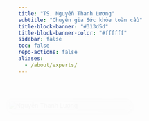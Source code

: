 ```yaml
---
title: "TS. Nguyễn Thanh Lương"
subtitle: "Chuyên gia Sức khỏe toàn cầu"
title-block-banner: "#313d5d"
title-block-banner-color: "#ffffff"
sidebar: false
toc: false
repo-actions: false
aliases: 
  - /about/experts/
---
```


```{=html}
<style>
/* Container 2 cột */
.section-team-member {
  display: flex;
  justify-content: center;
  align-items: flex-start;
  gap: 40px;
  padding: 40px 20px;
}

/* Cột ảnh */
.section-team-member .profile-pic-wrapper {
  flex: 0 0 280px;
  position: sticky;
  top: 100px;
  opacity: 0;
  transform: translateX(-50px);
  animation: slideInLeft 1s ease forwards;
}
@keyframes slideInLeft {
  to { opacity: 1; transform: translateX(0); }
}

/* Ảnh */
.section-team-member .profile-pic {
  width: 100%;
  border-radius: 16px; /* bo góc nhẹ giống Bevel Rectangle */
  padding: 6px; /* tạo khoảng viền */
  background: linear-gradient(145deg, #ffffff, #c9c9c9); /* gradient sáng - tối mô phỏng bevel */
  
  box-shadow: inset 3px 3px 6px rgba(0,0,0,0.2),   /* bóng trong tối */
              inset -3px -3px 6px rgba(255,255,255,0.7), /* bóng trong sáng */
              4px 4px 10px rgba(0,0,0,0.3); /* bóng ngoài nhẹ */
  
  transition: transform 0.3s ease, box-shadow 0.3s ease;
}

.section-team-member .profile-pic:hover {
  transform: scale(1.05);
  box-shadow: inset 2px 2px 5px rgba(0,0,0,0.25),
              inset -2px -2px 5px rgba(255,255,255,0.8),
              6px 6px 14px rgba(0,0,0,0.4);
}

/* Cột nội dung */
.section-team-member .profile-content {
  flex: 1;
  max-width: 700px;
  background: #ffffff;
  border-radius: 16px;
  box-shadow: 0 6px 18px rgba(0,0,0,0.1);
  padding: 25px;
  line-height: 1.7;
  opacity: 0;
  transform: translateX(50px);
  animation: slideInRight 1s ease forwards;
  animation-delay: 0.3s;
}
@keyframes slideInRight {
  to { opacity: 1; transform: translateX(0); }
}

/* Tên chuyên gia: highlight + căn giữa */
.section-team-member .profile-content h2 {
  margin-top: 0;
  color: #313d5d;
  font-size: 1.8em;
  font-weight: bold;
  border-bottom: 2px solid #1265c9;
  padding-bottom: 10px;
  margin-bottom: 20px;
  text-align: center;
}

/* Văn bản: căn đều, không có background chữ */
.section-team-member .profile-content p {
  color: #444;
  font-size: 1em;
  margin-bottom: 20px;
  opacity: 0;
  transform: translateY(20px);
  transition: opacity 0.8s ease, transform 0.8s ease;
  text-align: justify;
}
.section-team-member .profile-content p.glow {
  opacity: 1;
  transform: translateY(0);
}
.section-team-member .profile-content p:nth-of-type(1).glow { transition-delay: 0.2s; }
.section-team-member .profile-content p:nth-of-type(2).glow { transition-delay: 0.5s; }
.section-team-member .profile-content p:nth-of-type(3).glow { transition-delay: 0.8s; }

/* Icons: căn giữa */
.section-team-member .contact-icons {
  margin-top: 20px;
  text-align: center;
  opacity: 0;
  transform: translateY(20px);
  transition: opacity 0.8s ease, transform 0.8s ease;
}
.section-team-member .contact-icons.glow {
  opacity: 1;
  transform: translateY(0);
  transition-delay: 1.2s;
}
.section-team-member .contact-icons a {
  margin: 0 10px;
  font-size: 1.6em;
  color: #313d5d;
  transition: color 0.3s ease, transform 0.3s ease;
}
.section-team-member .contact-icons a:hover {
  color: #1265c9;
  transform: scale(1.2);
}

/* Nút quay lại: căn giữa */
.section-team-member .back-btn {
  display: block;
  margin: 25px auto 0; /* căn giữa */
  padding: 12px 22px;
  background: #313d5d;
  color: #fff;
  border-radius: 8px;
  font-size: 1em;
  text-decoration: none;
  transition: background 0.3s ease, transform 0.3s ease, box-shadow 0.3s ease;
  text-align: center;
  width: fit-content;
}
.section-team-member .back-btn:hover {
  background: #1265c9;
  transform: translateY(-3px);
  box-shadow: 0 5px 15px rgba(18, 101, 201, 0.4);
}

/* Responsive */
@media (max-width: 900px) {
  .section-team-member {
    flex-direction: column;
    align-items: center;
  }
  .section-team-member .profile-pic-wrapper {
    position: relative;
    top: auto;
    margin-bottom: 20px;
    width: 60%;
  }
  .section-team-member .profile-content {
    width: 100%;
  }
}
</style>

<section class="section-team-member">

  <!-- Cột ảnh -->
  <div class="profile-pic-wrapper">
    <img src="images/nguyen-thanh-luong.jpg" alt="Nguyễn Thanh Lương" class="profile-pic" id="expert-pic">
  </div>

  <!-- Cột nội dung -->
  <div class="profile-content">
    <h2>TS. Nguyễn Thanh Lương</h2>
    <p>TS. Nguyễn Thanh Lương hiện là Nghiên cứu sinh Tiến sĩ tại Đại học Uppsala, Thụy Điển, với nền tảng Thạc sĩ về One Health/Global Health. Hướng nghiên cứu chính của anh tập trung vào dịch tễ học, khoa học sức khỏe và phát triển bền vững, đặc biệt chú trọng phương pháp luận, nghiên cứu ứng dụng và triển khai công nghệ trong y sinh.</p>
    <p>Bên cạnh công tác học thuật, TS. Lương có thế mạnh về khoa học dữ liệu và lập trình, giàu kinh nghiệm trong R (package, dashboard, Shiny app, ứng dụng LLM), cùng kiến thức về Python, SQL, HTML, CSS, và TypeScript. Anh là người ủng hộ mạnh mẽ khoa học mở và nghiên cứu tái lập, đồng thời đang mở rộng chuyên môn sang dịch tễ môi trường, thử nghiệm lâm sàng và kỹ thuật dữ liệu.</p>
    <p>Với định hướng đề cao tính minh bạch, kỷ luật và liêm chính, TS. Lương không ngừng tìm kiếm giải pháp công nghệ nhằm thúc đẩy đổi mới sáng tạo và nâng cao sức khỏe cộng đồng trong bối cảnh toàn cầu hóa.</p>

    <div class="contact-icons">
      <a href="https://www.linkedin.com/in/ntluong95/" target="_blank"><i class="fa fa-linkedin"></i></a>
      <a href="https://github.com/ntluong95" target="_blank"><i class="fa fa-github"></i></a>
      <a href="https://scholar.google.com/citations?user=F2Rlba0AAAAJ&hl=en" target="_blank"><i class="fa fa-graduation-cap"></i></a>
      <a href="https://ntluong95.github.io/profile/" target="_blank"><i class="fa fa-globe"></i></a>
    </div>

    <a href="https://biodas.net/about/team.html" class="back-btn">← Quay lại danh sách Chuyên gia và Nhân sự</a>
  </div>

</section>

<link rel="stylesheet" href="https://cdnjs.cloudflare.com/ajax/libs/font-awesome/4.7.0/css/font-awesome.min.css">

<script>
// Parallax effect
window.addEventListener("scroll", function() {
  const pic = document.getElementById("expert-pic");
  const offset = window.scrollY * 0.0015; 
  pic.style.transform = `scale(${1 + offset})`;
});

// Glow on scroll
const observer = new IntersectionObserver(entries => {
  entries.forEach(entry => {
    if (entry.isIntersecting) {
      entry.target.classList.add("glow");
    }
  });
}, { threshold: 0.2 });

document.querySelectorAll(".profile-content p, .contact-icons, #expert-pic")
  .forEach(el => observer.observe(el));
</script>
```
